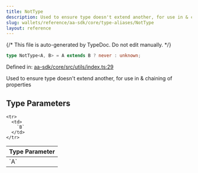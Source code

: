 ```yaml
---
title: NotType
description: Used to ensure type doesn't extend another, for use in & chaining of properties
slug: wallets/reference/aa-sdk/core/type-aliases/NotType
layout: reference
---
```


{/* This file is auto-generated by TypeDoc. Do not edit manually. */}

```ts
type NotType<A, B> = A extends B ? never : unknown;
```

Defined in: [aa-sdk/core/src/utils/index.ts:29](https://github.com/alchemyplatform/aa-sdk/blob/ad165355d980f9a16dd388088895bfc851df8656/aa-sdk/core/src/utils/index.ts#L29)

Used to ensure type doesn't extend another, for use in & chaining of properties

## Type Parameters

<table>
  <thead>
    <tr>
      <th align="left">Type Parameter</th>
    </tr>
  </thead>

  <tbody>
    <tr>
      <td>
        `A`
      </td>
    </tr>

    <tr>
      <td>
        `B`
      </td>
    </tr>

  </tbody>
</table>
